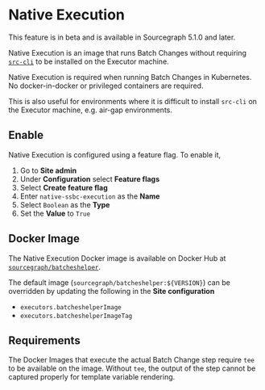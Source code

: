 # Native Execution

<Callout type="note">This feature is in beta and is available in Sourcegraph 5.1.0 and later.</Callout>


Native Execution is an image that runs Batch Changes without
requiring [`src-cli`](https://github.com/sourcegraph/src-cli) to be installed on the Executor machine.

Native Execution is required when running Batch Changes in Kubernetes. No docker-in-docker or privileged
containers are required.

This is also useful for environments where it is difficult to install `src-cli` on the Executor machine, e.g. air-gap
environments.

## Enable

Native Execution is configured using a feature flag. To enable it,

1. Go to **Site admin**
2. Under **Configuration** select **Feature flags**
3. Select **Create feature flag**
4. Enter `native-ssbc-execution` as the **Name**
5. Select `Boolean` as the **Type**
6. Set the **Value** to `True`

## Docker Image

The Native Execution Docker image is available on Docker Hub
at [`sourcegraph/batcheshelper`](https://hub.docker.com/r/sourcegraph/batcheshelper/tags).

The default image (`sourcegraph/batcheshelper:${VERSION}`) can be overridden by updating the following in the **Site configuration**

- `executors.batcheshelperImage`
- `executors.batcheshelperImageTag`

## Requirements

The Docker Images that execute the actual Batch Change step require `tee` to be available on the image. Without `tee`,
the output of the step cannot be captured properly for template variable rendering.
